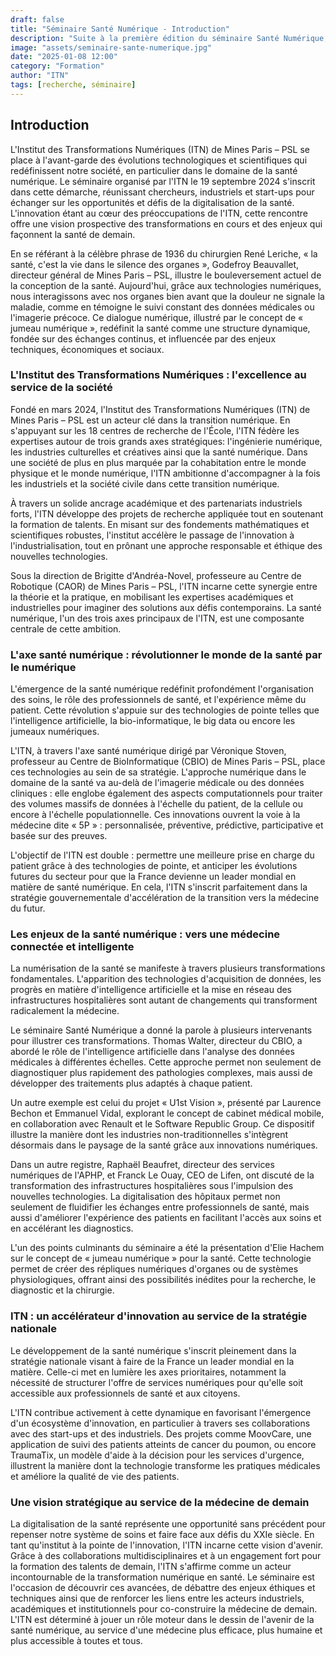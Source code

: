```yaml
---
draft: false
title: "Séminaire Santé Numérique - Introduction"
description: "Suite à la première édition du séminaire Santé Numérique, l'ITN a publié un compte-rendu de l'événement. (1/4)"
image: "assets/seminaire-sante-numerique.jpg"
date: "2025-01-08 12:00"
category: "Formation"
author: "ITN"
tags: [recherche, séminaire]
---
```



<SemSanteSeries current={1} />

## Introduction

L'Institut des Transformations Numériques (ITN) de Mines Paris – PSL se place à
l'avant-garde des évolutions technologiques et scientifiques qui redéfinissent
notre société, en particulier dans le domaine de la santé numérique. Le
séminaire organisé par l'ITN le 19 septembre 2024 s'inscrit dans cette démarche,
réunissant chercheurs, industriels et start-ups pour échanger sur les
opportunités et défis de la digitalisation de la santé. L'innovation étant au
cœur des préoccupations de l'ITN, cette rencontre offre une vision prospective
des transformations en cours et des enjeux qui façonnent la santé de demain.

En se référant à la célèbre phrase de 1936 du chirurgien René Leriche, « la
santé, c'est la vie dans le silence des organes », Godefroy Beauvallet,
directeur général de Mines Paris – PSL, illustre le bouleversement actuel de la
conception de la santé. Aujourd'hui, grâce aux technologies numériques, nous
interagissons avec nos organes bien avant que la douleur ne signale la maladie,
comme en témoigne le suivi constant des données médicales ou l'imagerie précoce.
Ce dialogue numérique, illustré par le concept de « jumeau numérique »,
redéfinit la santé comme une structure dynamique, fondée sur des échanges
continus, et influencée par des enjeux techniques, économiques et sociaux.

### L'Institut des Transformations Numériques : l'excellence au service de la société

Fondé en mars 2024, l'Institut des Transformations Numériques (ITN) de Mines
Paris – PSL est un acteur clé dans la transition numérique. En s'appuyant sur
les 18 centres de recherche de l'École, l'ITN fédère les expertises autour de
trois grands axes stratégiques: l'ingénierie numérique, les industries
culturelles et créatives ainsi que la santé numérique. Dans une société de plus
en plus marquée par la cohabitation entre le monde physique et le monde
numérique, l'ITN ambitionne d'accompagner à la fois les industriels et la
société civile dans cette transition numérique.

À travers un solide ancrage académique et des partenariats industriels forts,
l'ITN développe des projets de recherche appliquée tout en soutenant la
formation de talents. En misant sur des fondements mathématiques et
scientifiques robustes, l'institut accélère le passage de l'innovation à
l'industrialisation, tout en prônant une approche responsable et éthique des
nouvelles technologies.

Sous la direction de Brigitte d'Andréa-Novel, professeure au Centre de Robotique
(CAOR) de Mines Paris – PSL, l'ITN incarne cette synergie entre la théorie et la
pratique, en mobilisant les expertises académiques et industrielles pour
imaginer des solutions aux défis contemporains. La santé numérique, l'un des
trois axes principaux de l'ITN, est une composante centrale de cette ambition.

### L'axe santé numérique : révolutionner le monde de la santé par le numérique

L'émergence de la santé numérique redéfinit profondément l'organisation des
soins, le rôle des professionnels de santé, et l'expérience même du patient.
Cette révolution s'appuie sur des technologies de pointe telles que
l'intelligence artificielle, la bio-informatique, le big data ou encore les
jumeaux numériques.

L'ITN, à travers l'axe santé numérique dirigé par Véronique Stoven, professeur
au Centre de BioInformatique (CBIO) de Mines Paris – PSL, place ces technologies
au sein de sa stratégie. L'approche numérique dans le domaine de la santé va
au-delà de l'imagerie médicale ou des données cliniques : elle englobe également
des aspects computationnels pour traiter des volumes massifs de données à
l'échelle du patient, de la cellule ou encore à l'échelle populationnelle. Ces
innovations ouvrent la voie à la médecine dite « 5P » : personnalisée,
préventive, prédictive, participative et basée sur des preuves.

L'objectif de l'ITN est double : permettre une meilleure prise en charge du
patient grâce à des technologies de pointe, et anticiper les évolutions futures
du secteur pour que la France devienne un leader mondial en matière de santé
numérique. En cela, l'ITN s'inscrit parfaitement dans la stratégie
gouvernementale d'accélération de la transition vers la médecine du futur.

### Les enjeux de la santé numérique : vers une médecine connectée et intelligente

La numérisation de la santé se manifeste à travers plusieurs transformations
fondamentales. L'apparition des technologies d'acquisition de données, les
progrès en matière d'intelligence artificielle et la mise en réseau des
infrastructures hospitalières sont autant de changements qui transforment
radicalement la médecine.

Le séminaire Santé Numérique a donné la parole à plusieurs intervenants pour
illustrer ces transformations. Thomas Walter, directeur du CBIO, a abordé le
rôle de l'intelligence artificielle dans l'analyse des données médicales à
différentes échelles. Cette approche permet non seulement de diagnostiquer plus
rapidement des pathologies complexes, mais aussi de développer des traitements
plus adaptés à chaque patient.

Un autre exemple est celui du projet « U1st Vision », présenté par Laurence
Bechon et Emmanuel Vidal, explorant le concept de cabinet médical mobile, en
collaboration avec Renault et le Software Republic Group. Ce dispositif illustre
la manière dont les industries non-traditionnelles s'intègrent désormais dans le
paysage de la santé grâce aux innovations numériques.

Dans un autre registre, Raphaël Beaufret, directeur des services numériques de
l'APHP, et Franck Le Ouay, CEO de Lifen, ont discuté de la transformation des
infrastructures hospitalières sous l'impulsion des nouvelles technologies. La
digitalisation des hôpitaux permet non seulement de fluidifier les échanges
entre professionnels de santé, mais aussi d'améliorer l'expérience des patients
en facilitant l'accès aux soins et en accélérant les diagnostics.

L'un des points culminants du séminaire a été la présentation d'Elie Hachem sur
le concept de « jumeau numérique » pour la santé. Cette technologie permet de
créer des répliques numériques d'organes ou de systèmes physiologiques, offrant
ainsi des possibilités inédites pour la recherche, le diagnostic et la
chirurgie.

### ITN : un accélérateur d'innovation au service de la stratégie nationale

Le développement de la santé numérique s'inscrit pleinement dans la stratégie
nationale visant à faire de la France un leader mondial en la matière. Celle-ci
met en lumière les axes prioritaires, notamment la nécessité de structurer
l'offre de services numériques pour qu'elle soit accessible aux professionnels
de santé et aux citoyens.

L'ITN contribue activement à cette dynamique en favorisant l'émergence d'un
écosystème d'innovation, en particulier à travers ses collaborations avec des
start-ups et des industriels. Des projets comme MoovCare, une application de
suivi des patients atteints de cancer du poumon, ou encore TraumaTix, un modèle
d'aide à la décision pour les services d'urgence, illustrent la manière dont la
technologie transforme les pratiques médicales et améliore la qualité de vie des
patients.

### Une vision stratégique au service de la médecine de demain

La digitalisation de la santé représente une opportunité sans précédent pour
repenser notre système de soins et faire face aux défis du XXIe siècle. En tant
qu'institut à la pointe de l'innovation, l'ITN incarne cette vision d'avenir.
Grâce à des collaborations multidisciplinaires et à un engagement fort pour la
formation des talents de demain, l'ITN s'affirme comme un acteur incontournable
de la transformation numérique en santé. Le séminaire est l'occasion de
découvrir ces avancées, de débattre des enjeux éthiques et techniques ainsi que
de renforcer les liens entre les acteurs industriels, académiques et
institutionnels pour co-construire la médecine de demain. L'ITN est déterminé à
jouer un rôle moteur dans le dessin de l'avenir de la santé numérique, au
service d'une médecine plus efficace, plus humaine et plus accessible à toutes
et tous.
